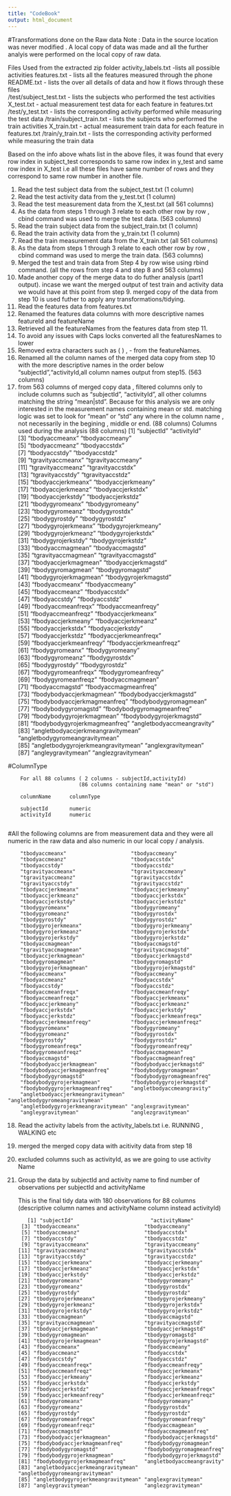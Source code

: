 ```yaml
---
title: "CodeBook"
output: html_document
---
```


#Transformations done on the Raw data
Note : Data in the source location was never modified .
A local copy of data was made and all the further analyis were performed on the
local copy of raw data.

Files Used from the extracted zip folder
activity_labels.txt -lists all possible activities 
features.txt     - lists all the features measured through the phone
README.txt       - lists the over all details of data and how it flows through these files  
/test/subject_test.txt - lists the subjects who performed the test activities
X_test.txt             - actual measurement test data for each feature in features.txt        
/test/y_test.txt       - lists the corresponding activity performed while measuring the test data
/train/subject_train.txt - lists the subjects who performed the train activities
X_train.txt             - actual measurement train data for each feature in features.txt 
/train/y_train.txt     - lists the corresponding activity performed while measuring the train data

Based on the info above whats list in the above files, it was found that 
every row index in subject_test corresponds to same row index in y_test and 
same row index in X_test i.e all these files have same number of rows and they 
correspond to same row number in another file.

1. Read the test subject data from the subject_test.txt (1 column)
2. Read the test activity data from the y_test.txt (1 column)
3. Read the test measurement data from the X_test.txt (all 561 columns)
4. As the data from steps 1 through 3 relate to each other row by 
   row , cbind command was used to merge the test data.   (563 columns)
5. Read the train subject data from the subject_train.txt (1 column)
6. Read the train activity data from the y_train.txt   (1 column)
7. Read the train measurement data from the X_train.txt (all 561 columns)
8. As the data from steps 1 through 3 relate to each other row by 
   row , cbind command was used to merge the train data.   (563 columns)
9. Merged the test and train data from Step 4 by row wise using rbind command.
   (all the rows from step 4 and step 8 and 563 columns)
10. Made another copy of the merge data to do futher analysis (part1 output).
    incase we want the merged  output of test train and activity data we would 
    have at this point from step 9. merged copy of the data from step 10 is used 
    futher to apply any transformations/tidying.
11. Read the features data from features.txt
12. Renamed the features data columns with more descriptive names 
    featureId and featureName
13. Retrieved all the featureNames from the features data from step 11.
14. To avoid any issues with Caps locks converted all the featuresNames to lower
15. Removed extra characters such as ( ) , -  from the featureNames. 
16. Renamed all the column names of the merged data copy from step 10 with the 
    more descriptive names in the order below
    "subjectId","activityId,all column names output from step15. (563 columns)
17. from 563 columns of merged copy data , filtered columns only to include
    columns such as "subjectId",
    "activityId", all other columns matching the string "mean|std".
    Because for this analysis we are only interested in the measurement names 
    containing mean or std. matching logic was set to look for "mean" or "std" 
    any where in the column name , not necessarily in the begining , middle or 
    end. (88 columns)
     Columns used during the analysis (88 columns)
         [1] "subjectId"                         "activityId"                       
         [3] "tbodyaccmeanx"                     "tbodyaccmeany"                    
         [5] "tbodyaccmeanz"                     "tbodyaccstdx"                     
         [7] "tbodyaccstdy"                      "tbodyaccstdz"                     
         [9] "tgravityaccmeanx"                  "tgravityaccmeany"                 
        [11] "tgravityaccmeanz"                  "tgravityaccstdx"                  
        [13] "tgravityaccstdy"                   "tgravityaccstdz"                  
        [15] "tbodyaccjerkmeanx"                 "tbodyaccjerkmeany"                
        [17] "tbodyaccjerkmeanz"                 "tbodyaccjerkstdx"                 
        [19] "tbodyaccjerkstdy"                  "tbodyaccjerkstdz"                 
        [21] "tbodygyromeanx"                    "tbodygyromeany"                   
        [23] "tbodygyromeanz"                    "tbodygyrostdx"                    
        [25] "tbodygyrostdy"                     "tbodygyrostdz"                    
        [27] "tbodygyrojerkmeanx"                "tbodygyrojerkmeany"               
        [29] "tbodygyrojerkmeanz"                "tbodygyrojerkstdx"                
        [31] "tbodygyrojerkstdy"                 "tbodygyrojerkstdz"                
        [33] "tbodyaccmagmean"                   "tbodyaccmagstd"                   
        [35] "tgravityaccmagmean"                "tgravityaccmagstd"                
        [37] "tbodyaccjerkmagmean"               "tbodyaccjerkmagstd"               
        [39] "tbodygyromagmean"                  "tbodygyromagstd"                  
        [41] "tbodygyrojerkmagmean"              "tbodygyrojerkmagstd"              
        [43] "fbodyaccmeanx"                     "fbodyaccmeany"                    
        [45] "fbodyaccmeanz"                     "fbodyaccstdx"                     
        [47] "fbodyaccstdy"                      "fbodyaccstdz"                     
        [49] "fbodyaccmeanfreqx"                 "fbodyaccmeanfreqy"                
        [51] "fbodyaccmeanfreqz"                 "fbodyaccjerkmeanx"                
        [53] "fbodyaccjerkmeany"                 "fbodyaccjerkmeanz"                
        [55] "fbodyaccjerkstdx"                  "fbodyaccjerkstdy"                 
        [57] "fbodyaccjerkstdz"                  "fbodyaccjerkmeanfreqx"            
        [59] "fbodyaccjerkmeanfreqy"             "fbodyaccjerkmeanfreqz"            
        [61] "fbodygyromeanx"                    "fbodygyromeany"                   
        [63] "fbodygyromeanz"                    "fbodygyrostdx"                    
        [65] "fbodygyrostdy"                     "fbodygyrostdz"                    
        [67] "fbodygyromeanfreqx"                "fbodygyromeanfreqy"               
        [69] "fbodygyromeanfreqz"                "fbodyaccmagmean"                  
        [71] "fbodyaccmagstd"                    "fbodyaccmagmeanfreq"              
        [73] "fbodybodyaccjerkmagmean"           "fbodybodyaccjerkmagstd"           
        [75] "fbodybodyaccjerkmagmeanfreq"       "fbodybodygyromagmean"             
        [77] "fbodybodygyromagstd"               "fbodybodygyromagmeanfreq"         
        [79] "fbodybodygyrojerkmagmean"          "fbodybodygyrojerkmagstd"          
        [81] "fbodybodygyrojerkmagmeanfreq"      "angletbodyaccmeangravity"         
        [83] "angletbodyaccjerkmeangravitymean"  "angletbodygyromeangravitymean"    
        [85] "angletbodygyrojerkmeangravitymean" "anglexgravitymean"                
        [87] "angleygravitymean"                 "anglezgravitymean" 
        
#ColumnType        

        For all 88 columns ( 2 columns - subjectId,activityId)
                           (86 columns containing name "mean" or "std")     
                           
        columnName      columnType
        
        subjectId       numeric
        activityId      numeric
        
#All the following columns are from measurement data and they were all numeric in the raw data
and also numeric in our local copy / analysis. 
        
        "tbodyaccmeanx"                     "tbodyaccmeany"                    
        "tbodyaccmeanz"                     "tbodyaccstdx"                     
        "tbodyaccstdy"                      "tbodyaccstdz"                     
        "tgravityaccmeanx"                  "tgravityaccmeany"                 
        "tgravityaccmeanz"                  "tgravityaccstdx"                  
        "tgravityaccstdy"                   "tgravityaccstdz"                  
        "tbodyaccjerkmeanx"                 "tbodyaccjerkmeany"                
        "tbodyaccjerkmeanz"                 "tbodyaccjerkstdx"                 
        "tbodyaccjerkstdy"                  "tbodyaccjerkstdz"                 
        "tbodygyromeanx"                    "tbodygyromeany"                   
        "tbodygyromeanz"                    "tbodygyrostdx"                    
        "tbodygyrostdy"                     "tbodygyrostdz"                    
        "tbodygyrojerkmeanx"                "tbodygyrojerkmeany"               
        "tbodygyrojerkmeanz"                "tbodygyrojerkstdx"                
        "tbodygyrojerkstdy"                 "tbodygyrojerkstdz"                
        "tbodyaccmagmean"                   "tbodyaccmagstd"                   
        "tgravityaccmagmean"                "tgravityaccmagstd"                
        "tbodyaccjerkmagmean"               "tbodyaccjerkmagstd"               
        "tbodygyromagmean"                  "tbodygyromagstd"                  
        "tbodygyrojerkmagmean"              "tbodygyrojerkmagstd"              
        "fbodyaccmeanx"                     "fbodyaccmeany"                    
        "fbodyaccmeanz"                     "fbodyaccstdx"                     
        "fbodyaccstdy"                      "fbodyaccstdz"                     
        "fbodyaccmeanfreqx"                 "fbodyaccmeanfreqy"                
        "fbodyaccmeanfreqz"                 "fbodyaccjerkmeanx"                
        "fbodyaccjerkmeany"                 "fbodyaccjerkmeanz"                
        "fbodyaccjerkstdx"                  "fbodyaccjerkstdy"                 
        "fbodyaccjerkstdz"                  "fbodyaccjerkmeanfreqx"            
        "fbodyaccjerkmeanfreqy"             "fbodyaccjerkmeanfreqz"            
        "fbodygyromeanx"                    "fbodygyromeany"                   
        "fbodygyromeanz"                    "fbodygyrostdx"                    
        "fbodygyrostdy"                     "fbodygyrostdz"                    
        "fbodygyromeanfreqx"                "fbodygyromeanfreqy"               
        "fbodygyromeanfreqz"                "fbodyaccmagmean"                  
        "fbodyaccmagstd"                    "fbodyaccmagmeanfreq"              
        "fbodybodyaccjerkmagmean"           "fbodybodyaccjerkmagstd"           
        "fbodybodyaccjerkmagmeanfreq"       "fbodybodygyromagmean"             
        "fbodybodygyromagstd"               "fbodybodygyromagmeanfreq"         
        "fbodybodygyrojerkmagmean"          "fbodybodygyrojerkmagstd"          
        "fbodybodygyrojerkmagmeanfreq"      "angletbodyaccmeangravity"         
        "angletbodyaccjerkmeangravitymean"  "angletbodygyromeangravitymean"    
        "angletbodygyrojerkmeangravitymean" "anglexgravitymean"                
        "angleygravitymean"                 "anglezgravitymean" 
18. Read the activity labels  from the activity_labels.txt 
    i.e. RUNNING , WALKING etc   
19. merged the merged copy data with acitivity data from step 18
20. excluded columns such as activityId, as we are going to use activity Name 
21. Group the data by subjectId and activity name to find number of observations 
    per subjectId and activityName
    
    This is the final tidy data with 180 observations for 88 columns 
    (descriptive column names and activityName column instead activityId)
            
           [1] "subjectId"                         "activityName"                     
         [3] "tbodyaccmeanx"                     "tbodyaccmeany"                    
         [5] "tbodyaccmeanz"                     "tbodyaccstdx"                     
         [7] "tbodyaccstdy"                      "tbodyaccstdz"                     
         [9] "tgravityaccmeanx"                  "tgravityaccmeany"                 
        [11] "tgravityaccmeanz"                  "tgravityaccstdx"                  
        [13] "tgravityaccstdy"                   "tgravityaccstdz"                  
        [15] "tbodyaccjerkmeanx"                 "tbodyaccjerkmeany"                
        [17] "tbodyaccjerkmeanz"                 "tbodyaccjerkstdx"                 
        [19] "tbodyaccjerkstdy"                  "tbodyaccjerkstdz"                 
        [21] "tbodygyromeanx"                    "tbodygyromeany"                   
        [23] "tbodygyromeanz"                    "tbodygyrostdx"                    
        [25] "tbodygyrostdy"                     "tbodygyrostdz"                    
        [27] "tbodygyrojerkmeanx"                "tbodygyrojerkmeany"               
        [29] "tbodygyrojerkmeanz"                "tbodygyrojerkstdx"                
        [31] "tbodygyrojerkstdy"                 "tbodygyrojerkstdz"                
        [33] "tbodyaccmagmean"                   "tbodyaccmagstd"                   
        [35] "tgravityaccmagmean"                "tgravityaccmagstd"                
        [37] "tbodyaccjerkmagmean"               "tbodyaccjerkmagstd"               
        [39] "tbodygyromagmean"                  "tbodygyromagstd"                  
        [41] "tbodygyrojerkmagmean"              "tbodygyrojerkmagstd"              
        [43] "fbodyaccmeanx"                     "fbodyaccmeany"                    
        [45] "fbodyaccmeanz"                     "fbodyaccstdx"                     
        [47] "fbodyaccstdy"                      "fbodyaccstdz"                     
        [49] "fbodyaccmeanfreqx"                 "fbodyaccmeanfreqy"                
        [51] "fbodyaccmeanfreqz"                 "fbodyaccjerkmeanx"                
        [53] "fbodyaccjerkmeany"                 "fbodyaccjerkmeanz"                
        [55] "fbodyaccjerkstdx"                  "fbodyaccjerkstdy"                 
        [57] "fbodyaccjerkstdz"                  "fbodyaccjerkmeanfreqx"            
        [59] "fbodyaccjerkmeanfreqy"             "fbodyaccjerkmeanfreqz"            
        [61] "fbodygyromeanx"                    "fbodygyromeany"                   
        [63] "fbodygyromeanz"                    "fbodygyrostdx"                    
        [65] "fbodygyrostdy"                     "fbodygyrostdz"                    
        [67] "fbodygyromeanfreqx"                "fbodygyromeanfreqy"               
        [69] "fbodygyromeanfreqz"                "fbodyaccmagmean"                  
        [71] "fbodyaccmagstd"                    "fbodyaccmagmeanfreq"              
        [73] "fbodybodyaccjerkmagmean"           "fbodybodyaccjerkmagstd"           
        [75] "fbodybodyaccjerkmagmeanfreq"       "fbodybodygyromagmean"             
        [77] "fbodybodygyromagstd"               "fbodybodygyromagmeanfreq"         
        [79] "fbodybodygyrojerkmagmean"          "fbodybodygyrojerkmagstd"          
        [81] "fbodybodygyrojerkmagmeanfreq"      "angletbodyaccmeangravity"         
        [83] "angletbodyaccjerkmeangravitymean"  "angletbodygyromeangravitymean"    
        [85] "angletbodygyrojerkmeangravitymean" "anglexgravitymean"                
        [87] "angleygravitymean"                 "anglezgravitymean" 

   